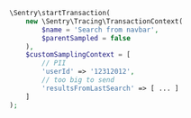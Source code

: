 ```php
\Sentry\startTransaction(
    new \Sentry\Tracing\TransactionContext(
        $name = 'Search from navbar',
        $parentSampled = false
    ),
    $customSamplingContext = [
        // PII
        'userId' => '12312012',
        // too big to send
        'resultsFromLastSearch' => [ ... ]
    ]
);
```
